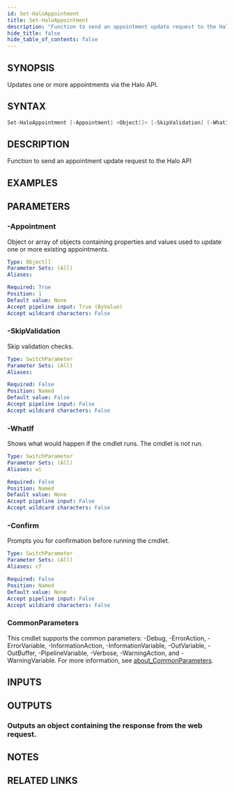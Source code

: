 ```yaml
---
id: Set-HaloAppointment
title: Set-HaloAppointment
description: "Function to send an appointment update request to the Halo API"
hide_title: false
hide_table_of_contents: false
---
```


## SYNOPSIS

Updates one or more appointments via the Halo API.

## SYNTAX

```powershell
Set-HaloAppointment [-Appointment] <Object[]> [-SkipValidation] [-WhatIf] [-Confirm] [<CommonParameters>]
```

## DESCRIPTION

Function to send an appointment update request to the Halo API

## EXAMPLES

## PARAMETERS

### -Appointment

Object or array of objects containing properties and values used to update one or more existing appointments.

```yaml
Type: Object[]
Parameter Sets: (All)
Aliases:

Required: True
Position: 1
Default value: None
Accept pipeline input: True (ByValue)
Accept wildcard characters: False
```

### -SkipValidation

Skip validation checks.

```yaml
Type: SwitchParameter
Parameter Sets: (All)
Aliases:

Required: False
Position: Named
Default value: False
Accept pipeline input: False
Accept wildcard characters: False
```

### -WhatIf

Shows what would happen if the cmdlet runs.
The cmdlet is not run.

```yaml
Type: SwitchParameter
Parameter Sets: (All)
Aliases: wi

Required: False
Position: Named
Default value: None
Accept pipeline input: False
Accept wildcard characters: False
```

### -Confirm

Prompts you for confirmation before running the cmdlet.

```yaml
Type: SwitchParameter
Parameter Sets: (All)
Aliases: cf

Required: False
Position: Named
Default value: None
Accept pipeline input: False
Accept wildcard characters: False
```

### CommonParameters

This cmdlet supports the common parameters: -Debug, -ErrorAction, -ErrorVariable, -InformationAction, -InformationVariable, -OutVariable, -OutBuffer, -PipelineVariable, -Verbose, -WarningAction, and -WarningVariable. For more information, see [about_CommonParameters](http://go.microsoft.com/fwlink/?LinkID=113216).

## INPUTS

## OUTPUTS

### Outputs an object containing the response from the web request.

## NOTES

## RELATED LINKS
